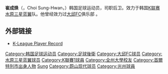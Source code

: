 {{Infobox football biography 2
| playername          = Choi Sung-Hwan
| fullname            = Choi Sung-Hwan
| image               = Choi Sung-Hwan.jpg
| dateofbirth         = {{birth date and age|1981|10|6|df=y}}
| cityofbirth         =
| countryofbirth      = [[首尔|首尔]], [[韩国|韩国]]
| height              = {{height|m=1.84}}
| currentclub         = [[水原三星蓝翼|水原三星蓝翼]]
| clubnumber          = 25
| position            = [[后卫_(足球)|后卫]]
| youthyears1         = 2001-04
| youthclubs1         = [[全州大学|全州大学]]
| years1              = 2005-06
| years2              = 2007-
| clubs1              = [[大邱FC|大邱FC]]
| clubs2              = [[水原三星蓝翼|水原三星蓝翼]]
| caps1 = 28 | goals1 = 1
| caps2 = 16 | goals2 = 0  <!-- LEAGUE STATS ONLY -->
| pcupdate            = 10 October 2009
}}

'''崔成焕'''（{{lang-ko|'''최성환'''}}，Choi Sung-Hwan，{{bd|1981年|10月6日|catIdx=Choi}}）韩国足球运动员，司职后卫。效力于韩国[[K联赛|K联赛]][[水原三星蓝翼|水原三星蓝翼]]队。他曾经效力过[[大邱FC|大邱FC]]俱乐部 。


== 外部链接 ==
*[http://www.kleague.com/club/clubPlayer.aspx?ccode=K05&pcode=2005025 K-League Player Record]{{dead link|date=2017年12月 |bot=InternetArchiveBot |fix-attempted=yes }} {{ko}}


{{Suwon Samsung Bluewings squad}}
{{DEFAULTSORT:Choi, Sung-Hwan}}
[[Category:韩国足球运动员|Category:韩国足球运动员]]
[[Category:足球後衛|Category:足球後衛]]
[[Category:大邱FC球员|Category:大邱FC球员]]
[[Category:水原三星蓝翼球员|Category:水原三星蓝翼球员]]
[[Category:K聯賽1球員|Category:K聯賽1球員]]
[[Category:全州大學校友|Category:全州大學校友]]
[[Category:首爾特別市出身人物|Category:首爾特別市出身人物]]
[[Category:崔姓|Sung]]
[[Category:蔚山现代球员|Category:蔚山现代球员]]
[[Category:光州球員|Category:光州球員]]

{{SouthKorea-footy-defender-stub}}
